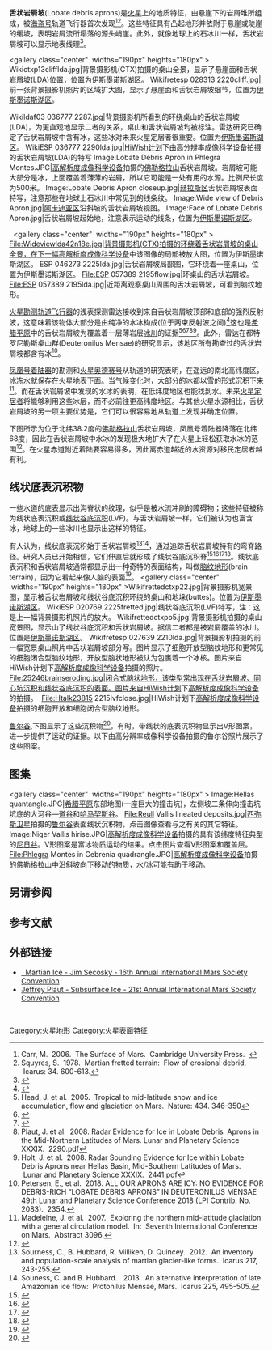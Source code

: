'''舌状岩屑坡'''(Lobate debris aprons)是[[火星|火星]]上的地质特征，由悬崖下的岩屑堆所组成，被[[维京号|海盗号]]轨道飞行器首次发现<ref>Carr, M.  2006.  The Surface of Mars.  Cambridge University Press.  {{ISBN|978-0-521-87201-0}}</ref><ref>Squyres, S.  1978.  Martian fretted terrain:  Flow of erosional debrid.  Icarus: 34. 600-613.</ref>。这些特征具有凸起地形并依附于悬崖或陡崖的缓坡，表明岩屑流所塌落的源头峭崖。此外，就像地球上的石冰川一样，舌状岩屑坡可以显示地表线理<ref>{{ISBN|0-8165-1257-4}}</ref>。

<gallery class="center"  widths="190px" heights="180px" >
 
Wikictxp13clifflda.jpg|背景摄影机(CTX)拍摄的桌山全景，显示了悬崖面和舌状岩屑坡(LDA)位置，位置为[[伊斯墨诺斯湖区|伊斯墨诺斯湖区]]。
Wikifretesp 028313 2220cliff.jpg|前一张背景摄影机照片的区域扩大图，显示了悬崖面和舌状岩屑坡细节，位置为[[伊斯墨诺斯湖区|伊斯墨诺斯湖区]]。

Wikildaf03 036777 2287.jpg|背景摄影机所看到的环绕桌山的舌状岩屑坡(LDA)，为更直观地显示二者的关系，桌山和舌状岩屑坡均被标注。雷达研究已确定了舌状岩屑坡中含有冰，这些冰对未来火星定居者很重要。位置为[[伊斯墨诺斯湖区|伊斯墨诺斯湖区]]。
WikiESP 036777 2290lda.jpg|[[HiWish计划|HiWish计划]]下由高分辨率成像科学设备拍摄的舌状岩屑坡(LDA)的特写
Image:Lobate Debris Apron in Phlegra Montes.JPG|[[高解析度成像科学设备|高解析度成像科学设备]]拍摄的[[佛勒格拉山|佛勒格拉山]]舌状岩屑坡。岩屑坡可能大部分是冰，上面覆盖着薄薄的岩屑，所以它可能是一处有用的水源。比例尺长度为500米。
Image:Lobate Debris Apron closeup.jpg|[[赫拉斯区|赫拉斯区]]舌状岩屑坡表面特写，注意那些在地球上石冰川中常见到的线条纹。
Image:Wide view of Debris Apron.jpg|[[阿卡迪亚区|阿卡迪亚区]]沿斜坡的舌状岩屑坡视图。
Image:Face of Lobate Debris Apron.jpg|舌状岩屑坡起始地，注意表示运动的线条，位置为[[伊斯墨诺斯湖区|伊斯墨诺斯湖区]]。
</gallery>
 
<gallery class="center"  widths="190px" heights="180px" >
File:Wideviewlda42n18e.jpg|背景摄影机(CTX)拍摄的环绕着舌状岩屑坡的桌山全景，在下一幅[[高解析度成像科学设备|高解析度成像科学设备]]中该图像的局部被放大图，位置为伊斯墨诺斯湖区。
ESP 046273 2225lda.jpg|舌状岩屑坡局部图，它环绕着一座桌山，位置为伊斯墨诺斯湖区。
File:ESP 057389 2195flow.jpg|环桌山的舌状岩屑坡。
File:ESP 057389 2195lda.jpg|近距离观察桌山周围的舌状岩屑坡，可看到脑纹地形。
</gallery>
[[火星侦察轨道器|火星勘测轨道飞行器]]的浅表探测雷达接收到来自舌状岩屑坡顶部和底部的强烈反射波，这意味着该物体大部分是由纯净的水冰构成(位于两束反射波之间)<ref>{{Cite web |url=http://www.planetary.brown.edu/pdfs/3733.pdf |title=存档副本 |access-date=2020-10-31 |archive-date=2021-01-23 |archive-url=https://web.archive.org/web/20210123201616/http://www.planetary.brown.edu/pdfs/3733.pdf |dead-url=yes }}</ref>这也是[[希腊平原|希腊平原]]中的舌状岩屑坡为覆盖着一层薄岩层[[冰川|冰川]]的证据<ref>Head, J. et al.  2005.  Tropical to mid-latitude snow and ice accumulation, flow and glaciation on Mars.  Nature: 434. 346-350</ref><ref>{{Cite web |url=http://www.marstoday.com/news/viewpr.html?pid=18050 |title=存档副本 |access-date=2020-10-31 |archive-date=2012-12-05 |archive-url=https://archive.today/20121205041820/http://www.marstoday.com/news/viewpr.html?pid=18050 |dead-url=yes }}</ref><ref>{{Cite web |url=http://news.brown.edu/pressreleases/2008/04/martian-glaciers |title=存档副本 |access-date=2020-10-31 |archive-date=2013-10-12 |archive-url=https://web.archive.org/web/20131012034101/http://news.brown.edu/pressreleases/2008/04/martian-glaciers |dead-url=no }}</ref><ref>Plaut, J. et al.  2008. Radar Evidence for Ice in Lobate Debris  Aprons in the Mid-Northern Latitudes of Mars. Lunar and Planetary Science XXXIX.  2290.pdf</ref><ref>Holt, J. et al.  2008. Radar Sounding Evidence for Ice within Lobate Debris Aprons near Hellas Basin, Mid-Southern Latitudes of Mars.  Lunar and Planetary Science XXXIX.  2441.pdf</ref>。此外，雷达在都特罗尼勒斯桌山群(Deuteronilus Mensae)的研究显示，该地区所有勘查过的舌状岩屑坡都含有冰<ref>Petersen, E., et al.  2018. ALL OUR APRONS ARE ICY: NO EVIDENCE FOR DEBRIS-RICH “LOBATE DEBRIS APRONS” IN DEUTERONILUS MENSAE 49th Lunar and Planetary Science Conference 2018 (LPI Contrib. No. 2083).  2354.</ref>。

[[凤凰号火星探测器|凤凰号着陆器]]的勘测和[[2001火星奥德赛号|火星奥德赛号]]从轨道的研究表明，在遥远的南北高纬度区，冰冻水就保存在火星地表下面。当气候变化时，大部分的冰都以雪的形式沉积下来<ref>Madeleine, J. et al.  2007.  Exploring the northern mid-latitude glaciation with a general circulation model.  In:  Seventh International Conference on Mars.  Abstract 3096.</ref>。而在舌状岩屑坡中发现的水冰的表明，在低纬度地区也能找到水。未来[[火星殖民|火星定居者]]将能够利用这些冰层，而不必前往更高纬度地区。与其他火星水源相比，舌状岩屑坡的另一项主要优势是，它们可以很容易地从轨道上发现并确定位置。

下图所示为位于北纬38.2度的[[佛勒格拉山|佛勒格拉山]]舌状岩屑坡，凤凰号着陆器降落在北纬68度，因此在舌状岩屑坡中水冰的发现极大地扩大了在火星上轻松获取水冰的范围<ref>{{cite web|url=http://www.planetary.org/explore/topics/phoenix |title=Archived copy |accessdate=2011-09-08 |url-status=dead |archiveurl=https://web.archive.org/web/20110822221353/http://www.planetary.org/explore/topics/phoenix/ |archivedate=2011-08-22 }}</ref>。在火星赤道附近着陆要容易得多，因此离赤道越近的水资源对移民定居者越有利。

== 线状底表沉积物 ==
一些水道的底表显示出沟脊状的纹理，似乎是被水流冲刷的障碍物；这些特征被称为线状底表沉积或[[线状谷底沉积|线状谷底沉积]](LVF)。与舌状岩屑坡一样，它们被认为也富含冰，地球上的一些冰川也显示出这样的特征。

有人认为，线状底表沉积始于舌状岩屑坡<ref>Sourness, C., B. Hubbard, R. Milliken, D. Quincey.  2012.  An inventory and population-scale analysis of martian glacier-like forms.  Icarus 217, 243-255.</ref><ref>Souness, C. and B. Hubbard.   2013.  An alternative interpretation of late Amazonian ice flow:  Protonilus Mensae, Mars.  Icarus 225, 495-505.</ref>，通过追踪舌状岩屑坡特有的弯脊路径。研究人员已开始相信，它们伸直后就形成了线状谷底沉积脊<ref>{{cite journal |author1=Head, J.  |author2=D. Marchant  |name-list-style=amp | date = 2006 | title = Modification of the walls of a Noachian crater in northern Arabia Terra (24E, 39N) during mid-latitude Amazonia n glacial epochs on Mars:  Nature and evolution of lobate debris aprons and their relationships to lineated valley fill and glacial systems | journal = Lunar Planet. Sci. | volume =  37 | page =  Abstract # 1126}}</ref><ref>{{cite journal | author = Kress, A., J. Head | date =  2008 | title =  Ring-mold craters in lineated valley fill and lobate debris aprons on Mars:  Evidence for subsurface glacial ice | journal = Geophys. Res. Lett. | volume = 35 | page = L23206-8 | doi=10.1029/2008gl035501| bibcode =2008GeoRL..3523206K }}</ref><ref>{{cite journal | author = Baker, D. | display-authors = etal | date = 2010 | title = Flow patterns of lobate debris aprons and lineated valley fill north of Ismeniae Fossae, Mars:  Evidence for extensive mid-latitude glaciation in the Late Amazonian | journal = Icarus | volume = 207 | pages = 186–209 | doi = 10.1016/j.icarus.2009.11.017 | bibcode=2010Icar..207..186B}}</ref><ref>{{cite journal |author1=Kress., A.  |author2=J. Head  |name-list-style=amp | date = 2009 | title = Ring-mold craters on lineated valley fill, lobate debris aprons, and concentric crater fill on Mars:  Implications for near-surface structure, composition, and age | journal = Lunar Planet. Sci. | volume = 40 | page = abstract 1379}}</ref>。线状底表沉积和舌状岩屑坡通常都显示出一种奇特的表面结构，叫做[[脑纹地形|脑纹地形]](brain terrain)，因为它看起来像人脑的表面<ref>{{cite journal | author = Levy, J. | display-authors = etal | date = 2009 | title = Concentric crater fill in Utopia Planitia:  History and interaction between glacial "brain terrain" and periglacial processes | journal = Icarus | volume = 202 | pages = 462–476 | doi = 10.1016/j.icarus.2009.02.018 | bibcode=2009Icar..202..462L | issue = 2}}</ref>。
<gallery class="center"  widths="190px" heights="180px" >Wikifrettedctxp22.jpg|背景摄影机宽景图，显示被舌状岩屑坡和线状谷底沉积环绕的桌山和地垛(buttes)。位置为[[伊斯墨诺斯湖区|伊斯墨诺斯湖区]]。
WikiESP 020769 2225fretted.jpg|线状谷底沉积(LVF)特写，注：这是上一幅背景摄影机照片的放大。
Wikifrettedctxpo5.jpg|背景摄影机拍摄的桌山宽景图，显示山了线状谷底沉积和舌状岩屑坡。据信二者都是被岩屑覆盖的冰川。位置是[[伊斯墨诺斯湖区|伊斯墨诺斯湖区]]。
Wikifretesp 027639 2210lda.jpg|背景摄影机拍摄的前一幅宽景桌山照片中舌状岩屑坡部分写。图片显示了细胞开放型脑纹地形和更常见的细胞闭合型脑纹地形，开放型脑状地形被认为包裹着一个冰核。图片来自HiWish计划下[[高解析度成像科学设备|高解析度成像科学设备]]拍摄的照片。
File:25246brainseroding.jpg|闭合式脑状地形，该类型常出现在舌状岩屑坡、同心坑沉积和线状谷底沉积的表面。图片来自[[HiWish计划|HiWish计划]]下[[高解析度成像科学设备|高解析度成像科学设备]]的拍摄。 
File:Htalk23815 2215lvfclose.jpg|HiWish计划下[[高解析度成像科学设备|高解析度成像科学设备]]拍摄的细胞开放和细胞闭合型脑纹地形。</gallery>

[[鲁尔谷|鲁尔谷]],下图显示了这些沉积物<ref>{{cite web|url=http://themis.asu.edu/zoom-20021022a |title=Archived copy |accessdate=2010-12-19 |url-status=dead |archiveurl=https://web.archive.org/web/20100617191548/http://themis.asu.edu/zoom-20021022a |archivedate=2010-06-17 }}</ref>，有时，带线状的底表沉积物显示出V形图案，进一步提供了运动的证据。以下由高分辨率成像科学设备拍摄的鲁尔谷照片展示了这些图案。

==图集==
<gallery class="center"  widths="190px" heights="180px" >
Image:Hellas quantangle.JPG|[[希腊平原|希腊平原]]东部地图(一座巨大的撞击坑)，左侧坡二条伸向撞击坑坑底的大河谷—[[道谷|道谷]]和[[哈马契斯谷|哈马契斯谷]]。 
File:Reull Vallis lineated deposits.jpg|[[西弥斯卫星|西弥斯卫星]]拍摄的[[鲁尔谷|鲁尔谷]]表面线状沉积物，点击图像查看与之有关的其它特征。
Image:Niger Vallis hirise.JPG|[[高解析度成像科学设备|高解析度成像科学设备]]拍摄的具有该纬度特征典型的[[尼日谷|尼日谷]]。V形图案是富冰物质运动的结果。点击图片查看V形图案和覆盖层。
File:Phlegra Montes in Cebrenia quadrangle.JPG|[[高解析度成像科学设备|高解析度成像科学设备]]拍摄的[[佛勒格拉山|佛勒格拉山]]中沿斜坡向下移动的物质，水/冰可能有助于移动。
</gallery>

==另请参阅==
{{cmn|colwidth=30em|
*[[火星气候|火星气候]]
*[[都特罗尼勒斯桌山群|都特罗尼勒斯桌山群]]
*[[火星地质|火星地质]]
*[[火星上的冰川|火星上的冰川]]
*[[线状谷底沉积|线状谷底沉积]]
*[[火星分界|火星分界]]
*[[尼罗瑟提斯桌山群|尼罗瑟提斯桌山群]]
*[[普罗敦尼勒斯桌山群|普罗敦尼勒斯桌山群]]
*[[火星水文|火星水文]]
*[[HiWish计划|HiWish计划]]
}}

== 参考文献 ==
{{reflist}}
== 外部链接 ==
* [https://www.youtube.com/watch?v=_sUUKcZaTgA   Martian Ice - Jim Secosky - 16th Annual International Mars Society Convention] {{Wayback|url=https://www.youtube.com/watch?v=_sUUKcZaTgA |date=20210204204909 }}
* [https://www.youtube.com/watch?v=m2ERsEXAq_s Jeffrey Plaut - Subsurface Ice - 21st Annual International Mars Society Convention] {{Wayback|url=https://www.youtube.com/watch?v=m2ERsEXAq_s |date=20201220081211 }}
 
{{Portal bar|太阳系}}
 
[[Category:火星地形|Category:火星地形]]
[[Category:火星表面特征|Category:火星表面特征]]